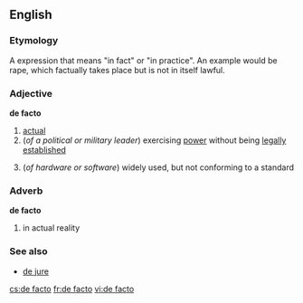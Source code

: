 ==English==
===Etymology===
A {{L.}} expression that means "in fact" or "in practice".  An example would be rape, which factually takes place but is not in itself lawful.

===Adjective===
'''de facto'''
# [[actual]]
#(''of a political or military leader'') exercising [[power]] without being [[legally]] [[establish]]ed
#{{computing}} (''of hardware or software'') widely used, but not conforming to a standard

===Adverb===
'''de facto'''
# in actual reality
===See also===
* [[de jure]]

[[cs:de facto]]
[[fr:de facto]]
[[vi:de facto]]